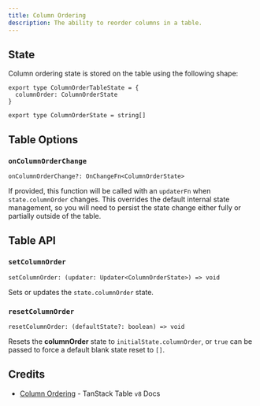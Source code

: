 ```yaml
---
title: Column Ordering
description: The ability to reorder columns in a table.
---
```


## State

Column ordering state is stored on the table using the following shape:

```tsx
export type ColumnOrderTableState = {
  columnOrder: ColumnOrderState
}

export type ColumnOrderState = string[]
```

## Table Options

### `onColumnOrderChange`

```tsx
onColumnOrderChange?: OnChangeFn<ColumnOrderState>
```

If provided, this function will be called with an `updaterFn` when `state.columnOrder` changes. This overrides the default internal state management, so you will need to persist the state change either fully or partially outside of the table.

## Table API

### `setColumnOrder`

```tsx
setColumnOrder: (updater: Updater<ColumnOrderState>) => void
```

Sets or updates the `state.columnOrder` state.

### `resetColumnOrder`

```tsx
resetColumnOrder: (defaultState?: boolean) => void
```

Resets the **columnOrder** state to `initialState.columnOrder`, or `true` can be passed to force a default blank state reset to `[]`.

## Credits

- [Column Ordering](https://tanstack.com/table/v8/docs/api/features/column-ordering) - TanStack Table `v8` Docs
